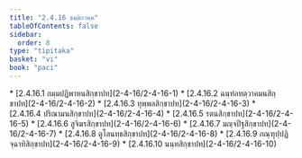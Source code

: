```yaml
---
title: "2.4.16 ธมฺมิกวคฺค"
tableOfContents: false
sidebar:
  order: 8
type: "tipitaka"
basket: "vi"
book: "paci"
---
```



<DynamicBreadcrumb />



<TableOfContents book="paci" section="2.4.16">
* [2.4.16.1 กมฺมปฏิพาหนสิกฺขาปท](2-4-16/2-4-16-1)
* [2.4.16.2 ฉนฺทํอทตฺวาคมนสิกฺขาปท](2-4-16/2-4-16-2)
* [2.4.16.3 ทุพฺพลสิกฺขาปท](2-4-16/2-4-16-3)
* [2.4.16.4 ปริณามนสิกฺขาปท](2-4-16/2-4-16-4)
* [2.4.16.5 รตนสิกฺขาปท](2-4-16/2-4-16-5)
* [2.4.16.6 สูจิฆรสิกฺขาปท](2-4-16/2-4-16-6)
* [2.4.16.7 มญฺจปีฐสิกฺขาปท](2-4-16/2-4-16-7)
* [2.4.16.8 ตูโลนทฺธสิกฺขาปท](2-4-16/2-4-16-8)
* [2.4.16.9 กณฺฑุปฺปฏิจฺฉาทิสิกฺขาปท](2-4-16/2-4-16-9)
* [2.4.16.10 นนฺทสิกฺขาปท](2-4-16/2-4-16-10)
</TableOfContents>